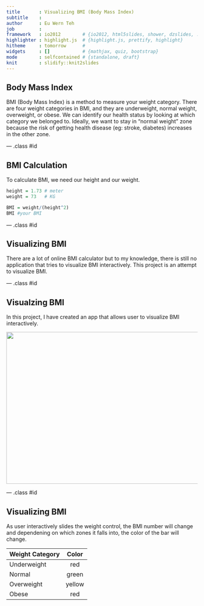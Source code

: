 ```yaml
---
title       : Visualizing BMI (Body Mass Index)
subtitle    : 
author      : Eu Wern Teh
job         : 
framework   : io2012        # {io2012, html5slides, shower, dzslides, ...}
highlighter : highlight.js  # {highlight.js, prettify, highlight}
hitheme     : tomorrow      # 
widgets     : []            # {mathjax, quiz, bootstrap}
mode        : selfcontained # {standalone, draft}
knit        : slidify::knit2slides
---
```


## Body Mass Index

BMI (Body Mass Index) is a method to measure your weight category. There are four weight categories in BMI, and they are underweight, normal weight, overweight, or obese. We can identify our health status by looking at which category we belonged to. Ideally, we want to stay in "normal weight" zone because the risk of getting health disease (eg: stroke, diabetes) increases in the other zone. 

--- .class #id 

## BMI Calculation

To calculate BMI, we need our height and our weight. 
```r
height = 1.73 # meter
weight = 73   # KG

BMI = weight/(height^2)
BMI #your BMI
```

--- .class #id 

## Visualizing BMI

There are a lot of online BMI calculator but to my knowledge, there is still no application that tries to visualize BMI interactively. This project is an attempt to visualize BMI. 

--- .class #id 

## Visualzing BMI 

In this project, I have created an app that allows user to visualize BMI interactively. 

<img width=900px height=400px src="http://euwern.github.io/dataproduct_slides/demo.png"></img>

--- .class #id 

## Visualizing BMI

As user interactively slides the weight control, the BMI number will change and dependening on which zones it falls into, the color of the bar will change. 

| Weight Category   |      Color      |
|-------------------|:---------------:|
| Underweight       |  red            |
| Normal            |  green          |
| Overweight        |  yellow         |
| Obese             |  red            |








